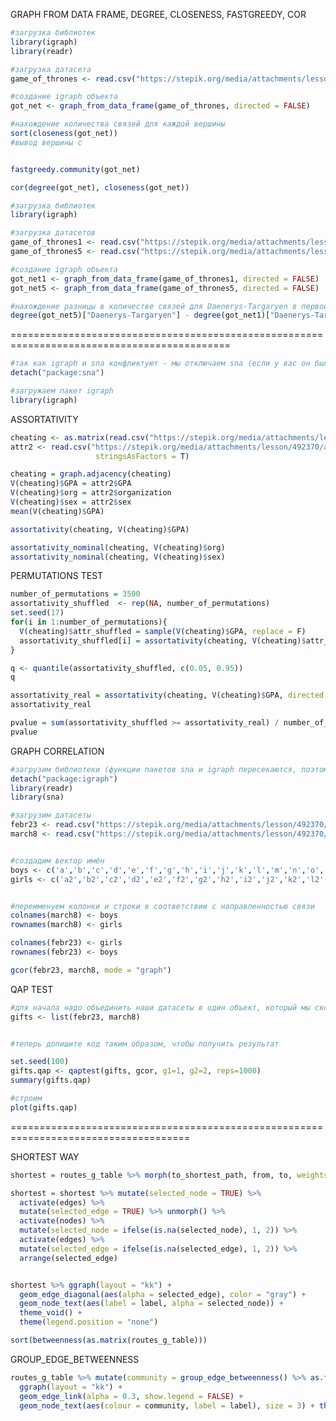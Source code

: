 

GRAPH FROM DATA FRAME,  DEGREE,  CLOSENESS, FASTGREEDY, COR
```r
#загрузка библиотек
library(igraph)
library(readr)

#загрузка датасета
game_of_thrones <- read.csv("https://stepik.org/media/attachments/lesson/486016/game_of_thrones.csv")

#создание igraph объекта
got_net <- graph_from_data_frame(game_of_thrones, directed = FALSE)

#нахождение количества связей для каждой вершины
sort(closeness(got_net))
#вывод вершины с 


fastgreedy.community(got_net)

cor(degree(got_net), closeness(got_net))
```


```r
#загрузка библиотек
library(igraph)

#загрузка датасетов
game_of_thrones1 <- read.csv("https://stepik.org/media/attachments/lesson/486016/game_of_thrones1.csv")
game_of_thrones5 <- read.csv("https://stepik.org/media/attachments/lesson/486016/game_of_thrones5.csv")

#создание igraph объекта
got_net1 <- graph_from_data_frame(game_of_thrones1, directed = FALSE)
got_net5 <- graph_from_data_frame(game_of_thrones5, directed = FALSE)

#нахождение разницы в количестве связей для Daenerys-Targaryen в первой и пятой книгах
degree(got_net5)["Daenerys-Targaryen"] - degree(got_net1)["Daenerys-Targaryen"]
```


============================================================================================



```r
#так как igraph и sna конфликтуют - мы отключаем sna (если у вас он был подключен)
detach("package:sna")

#загружаем пакет igraph
library(igraph)
```

ASSORTATIVITY
```r
cheating <- as.matrix(read.csv("https://stepik.org/media/attachments/lesson/492370/cheating.csv"))
attr2 <- read.csv("https://stepik.org/media/attachments/lesson/492370/attr2.csv", 
                   stringsAsFactors = T)

cheating = graph.adjacency(cheating)
V(cheating)$GPA = attr2$GPA
V(cheating)$org = attr2$organization
V(cheating)$sex = attr2$sex
mean(V(cheating)$GPA)

assortativity(cheating, V(cheating)$GPA)

assortativity_nominal(cheating, V(cheating)$org)
assortativity_nominal(cheating, V(cheating)$sex)
```


PERMUTATIONS TEST
```r
number_of_permutations = 3500
assortativity_shuffled  <- rep(NA, number_of_permutations)
set.seed(17)
for(i in 1:number_of_permutations){
  V(cheating)$attr_shuffled = sample(V(cheating)$GPA, replace = F)
  assortativity_shuffled[i] = assortativity(cheating, V(cheating)$attr_shuffled, directed = T)
}

q <- quantile(assortativity_shuffled, c(0.05, 0.95))
q

assortativity_real = assortativity(cheating, V(cheating)$GPA, directed = T)
assortativity_real

pvalue = sum(assortativity_shuffled >= assortativity_real) / number_of_permutations
pvalue

```

GRAPH CORRELATION
```r
#загрузим библиотеки (функции пакетов sna и igraph пересекаются, поэтому отключим igraph)
detach("package:igraph") 
library(readr) 
library(sna) 

#загрузим датасеты
febr23 <- read.csv("https://stepik.org/media/attachments/lesson/492370/febr23.csv") 
march8 <- read.csv("https://stepik.org/media/attachments/lesson/492370/march8.csv")


#создадим вектор имён
boys <- c('a','b','c','d','e','f','g','h','i','j','k','l','m','n','o','p','q','r','s','t')
girls <- c('a2','b2','c2','d2','e2','f2','g2','h2','i2','j2','k2','l2','m2','n2','o2','p2','q2','r2','s2','t2')


#переименуем колонки и строки в соответствии с направленностью связи 
colnames(march8) <- boys 
rownames(march8) <- girls 

colnames(febr23) <- girls 
rownames(febr23) <- boys 

gcor(febr23, march8, mode = "graph")
```


QAP TEST
```r
#для начала надо объединить наши датасеты в один объект, который мы скормим qaptest
gifts <- list(febr23, march8)


#теперь допишите код таким образом, чтобы получить результат

set.seed(100)
gifts.qap <- qaptest(gifts, gcor, g1=1, g2=2, reps=1000)
summary(gifts.qap)

#строим
plot(gifts.qap)
```

=====================================================================================


SHORTEST WAY

```r
shortest = routes_g_table %>% morph(to_shortest_path, from, to, weights = journey_time)

shortest = shortest %>% mutate(selected_node = TRUE) %>% 
  activate(edges) %>%
  mutate(selected_edge = TRUE) %>% unmorph() %>%
  activate(nodes) %>%
  mutate(selected_node = ifelse(is.na(selected_node), 1, 2)) %>%
  activate(edges) %>%
  mutate(selected_edge = ifelse(is.na(selected_edge), 1, 2)) %>%
  arrange(selected_edge)


shortest %>% ggraph(layout = "kk") +
  geom_edge_diagonal(aes(alpha = selected_edge), color = "gray") +
  geom_node_text(aes(label = label, alpha = selected_node)) + 
  theme_void() +
  theme(legend.position = "none")
```


```r
sort(betweenness(as.matrix(routes_g_table)))
```


GROUP_EDGE_BETWEENNESS
```r
routes_g_table %>% mutate(community = group_edge_betweenness() %>% as.factor()) %>%
  ggraph(layout = "kk") +
  geom_edge_link(alpha = 0.3, show.legend = FALSE) +
  geom_node_text(aes(colour = community, label = label), size = 3) + theme_graph()
```
























